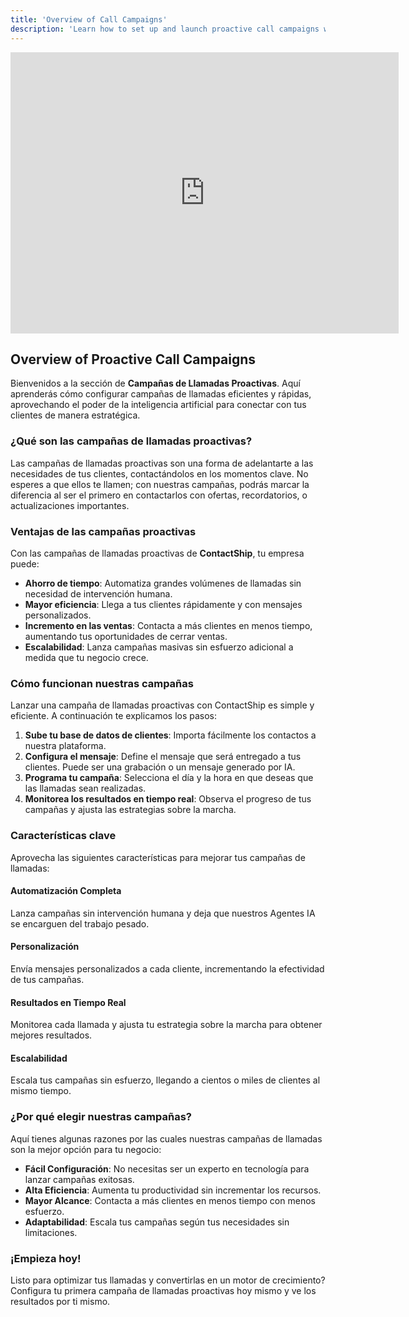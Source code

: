 ```yaml
---
title: 'Overview of Call Campaigns'
description: 'Learn how to set up and launch proactive call campaigns with ContactShip'
---
```



<Frame>
<iframe className="block rounded-xl w-full h-[150px]" height="450" width="621" src="https://www.youtube.com/embed/zoVlFJzsNzI?si=su8V91QBRC44Zusz&fs=1" title="YouTube video player" frameBorder="0" allow="accelerometer; autoplay; clipboard-write; encrypted-media; gyroscope; picture-in-picture; web-share" referrerPolicy="strict-origin-when-cross-origin" allowFullScreen></iframe>
</Frame>




## Overview of Proactive Call Campaigns

Bienvenidos a la sección de **Campañas de Llamadas Proactivas**. Aquí aprenderás cómo configurar campañas de llamadas eficientes y rápidas, aprovechando el poder de la inteligencia artificial para conectar con tus clientes de manera estratégica.

### ¿Qué son las campañas de llamadas proactivas?

Las campañas de llamadas proactivas son una forma de adelantarte a las necesidades de tus clientes, contactándolos en los momentos clave. No esperes a que ellos te llamen; con nuestras campañas, podrás marcar la diferencia al ser el primero en contactarlos con ofertas, recordatorios, o actualizaciones importantes. 

### Ventajas de las campañas proactivas

Con las campañas de llamadas proactivas de **ContactShip**, tu empresa puede:

- **Ahorro de tiempo**: Automatiza grandes volúmenes de llamadas sin necesidad de intervención humana.
- **Mayor eficiencia**: Llega a tus clientes rápidamente y con mensajes personalizados.
- **Incremento en las ventas**: Contacta a más clientes en menos tiempo, aumentando tus oportunidades de cerrar ventas.
- **Escalabilidad**: Lanza campañas masivas sin esfuerzo adicional a medida que tu negocio crece.

### Cómo funcionan nuestras campañas

Lanzar una campaña de llamadas proactivas con ContactShip es simple y eficiente. A continuación te explicamos los pasos:

1. **Sube tu base de datos de clientes**: Importa fácilmente los contactos a nuestra plataforma.
2. **Configura el mensaje**: Define el mensaje que será entregado a tus clientes. Puede ser una grabación o un mensaje generado por IA.
3. **Programa tu campaña**: Selecciona el día y la hora en que deseas que las llamadas sean realizadas.
4. **Monitorea los resultados en tiempo real**: Observa el progreso de tus campañas y ajusta las estrategias sobre la marcha.

### Características clave

Aprovecha las siguientes características para mejorar tus campañas de llamadas:

<div style={{ display: 'flex', flexWrap: 'wrap', gap: '20px' }}>
  <div style={{ flex: '1 1 30%', padding: '20px', boxShadow: '0 4px 8px rgba(0, 0, 0, 0.1)', borderRadius: '8px', textAlign: 'center' }}>
    <h4>Automatización Completa</h4>
    <p>Lanza campañas sin intervención humana y deja que nuestros Agentes IA se encarguen del trabajo pesado.</p>
  </div>
  <div style={{ flex: '1 1 30%', padding: '20px', boxShadow: '0 4px 8px rgba(0, 0, 0, 0.1)', borderRadius: '8px', textAlign: 'center' }}>
    <h4>Personalización</h4>
    <p>Envía mensajes personalizados a cada cliente, incrementando la efectividad de tus campañas.</p>
  </div>
  <div style={{ flex: '1 1 30%', padding: '20px', boxShadow: '0 4px 8px rgba(0, 0, 0, 0.1)', borderRadius: '8px', textAlign: 'center' }}>
    <h4>Resultados en Tiempo Real</h4>
    <p>Monitorea cada llamada y ajusta tu estrategia sobre la marcha para obtener mejores resultados.</p>
  </div>

  <div style={{ flex: '1 1 30%', padding: '20px', boxShadow: '0 4px 8px rgba(0, 0, 0, 0.1)', borderRadius: '8px', textAlign: 'center' }}>
    <h4>Escalabilidad</h4>
    <p>Escala tus campañas sin esfuerzo, llegando a cientos o miles de clientes al mismo tiempo.</p>
  </div>
</div>

### ¿Por qué elegir nuestras campañas?

Aquí tienes algunas razones por las cuales nuestras campañas de llamadas son la mejor opción para tu negocio:

- **Fácil Configuración**: No necesitas ser un experto en tecnología para lanzar campañas exitosas.
- **Alta Eficiencia**: Aumenta tu productividad sin incrementar los recursos.
- **Mayor Alcance**: Contacta a más clientes en menos tiempo con menos esfuerzo.
- **Adaptabilidad**: Escala tus campañas según tus necesidades sin limitaciones.

### ¡Empieza hoy!

Listo para optimizar tus llamadas y convertirlas en un motor de crecimiento? Configura tu primera campaña de llamadas proactivas hoy mismo y ve los resultados por ti mismo.